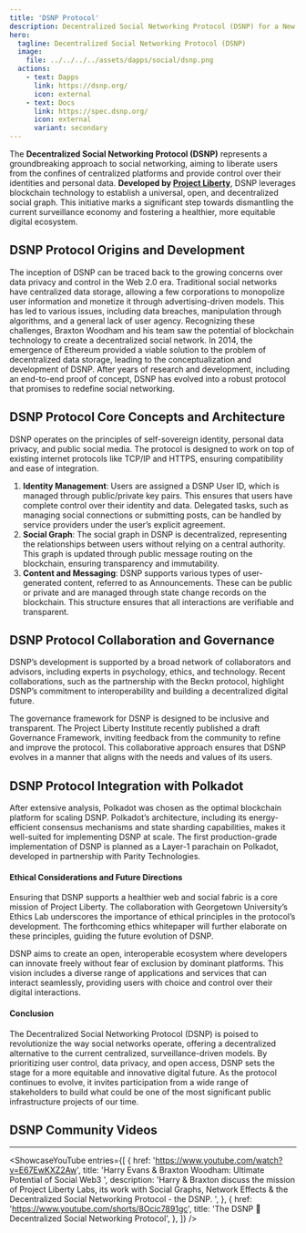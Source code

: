 ```yaml
---
title: 'DSNP Protocol'
description: Decentralized Social Networking Protocol (DSNP) for a New Era of Social Media
hero:
  tagline: Decentralized Social Networking Protocol (DSNP)
  image: 
    file: ../../../../assets/dapps/social/dsnp.png
  actions:
    - text: Dapps
      link: https://dsnp.org/
      icon: external
    - text: Docs
      link: https://spec.dsnp.org/
      icon: external
      variant: secondary
---
```



The **Decentralized Social Networking Protocol (DSNP)** represents a groundbreaking approach to social networking, aiming to liberate users from the confines of centralized platforms and provide control over their identities and personal data. **Developed by [Project Liberty](/club/orgs/project-liberty/)**, DSNP leverages blockchain technology to establish a universal, open, and decentralized social graph. This initiative marks a significant step towards dismantling the current surveillance economy and fostering a healthier, more equitable digital ecosystem.

## DSNP Protocol Origins and Development
The inception of DSNP can be traced back to the growing concerns over data privacy and control in the Web 2.0 era. Traditional social networks have centralized data storage, allowing a few corporations to monopolize user information and monetize it through advertising-driven models. This has led to various issues, including data breaches, manipulation through algorithms, and a general lack of user agency.
Recognizing these challenges, Braxton Woodham and his team saw the potential of blockchain technology to create a decentralized social network. In 2014, the emergence of Ethereum provided a viable solution to the problem of decentralized data storage, leading to the conceptualization and development of DSNP. After years of research and development, including an end-to-end proof of concept, DSNP has evolved into a robust protocol that promises to redefine social networking.

## DSNP Protocol Core Concepts and Architecture
DSNP operates on the principles of self-sovereign identity, personal data privacy, and public social media. The protocol is designed to work on top of existing internet protocols like TCP/IP and HTTPS, ensuring compatibility and ease of integration.

1. **Identity Management**: Users are assigned a DSNP User ID, which is managed through public/private key pairs. This ensures that users have complete control over their identity and data. Delegated tasks, such as managing social connections or submitting posts, can be handled by service providers under the user’s explicit agreement.
2. **Social Graph**: The social graph in DSNP is decentralized, representing the relationships between users without relying on a central authority. This graph is updated through public message routing on the blockchain, ensuring transparency and immutability.
3. **Content and Messaging**: DSNP supports various types of user-generated content, referred to as Announcements. These can be public or private and are managed through state change records on the blockchain. This structure ensures that all interactions are verifiable and transparent.

## DSNP Protocol Collaboration and Governance
DSNP’s development is supported by a broad network of collaborators and advisors, including experts in psychology, ethics, and technology. Recent collaborations, such as the partnership with the Beckn protocol, highlight DSNP’s commitment to interoperability and building a decentralized digital future.

The governance framework for DSNP is designed to be inclusive and transparent. The Project Liberty Institute recently published a draft Governance Framework, inviting feedback from the community to refine and improve the protocol. This collaborative approach ensures that DSNP evolves in a manner that aligns with the needs and values of its users.

## DSNP Protocol Integration with Polkadot
After extensive analysis, Polkadot was chosen as the optimal blockchain platform for scaling DSNP. Polkadot’s architecture, including its energy-efficient consensus mechanisms and state sharding capabilities, makes it well-suited for implementing DSNP at scale. The first production-grade implementation of DSNP is planned as a Layer-1 parachain on Polkadot, developed in partnership with Parity Technologies.

#### Ethical Considerations and Future Directions
Ensuring that DSNP supports a healthier web and social fabric is a core mission of Project Liberty. The collaboration with Georgetown University’s Ethics Lab underscores the importance of ethical principles in the protocol’s development. The forthcoming ethics whitepaper will further elaborate on these principles, guiding the future evolution of DSNP.

DSNP aims to create an open, interoperable ecosystem where developers can innovate freely without fear of exclusion by dominant platforms. This vision includes a diverse range of applications and services that can interact seamlessly, providing users with choice and control over their digital interactions.

#### Conclusion
The Decentralized Social Networking Protocol (DSNP) is poised to revolutionize the way social networks operate, offering a decentralized alternative to the current centralized, surveillance-driven models. By prioritizing user control, data privacy, and open access, DSNP sets the stage for a more equitable and innovative digital future. As the protocol continues to evolve, it invites participation from a wide range of stakeholders to build what could be one of the most significant public infrastructure projects of our time.


## DSNP Community Videos
------------
<ShowcaseYouTube
  entries={[
        {
        href: 'https://www.youtube.com/watch?v=E67EwKXZ2Aw',
      title: 'Harry Evans & Braxton Woodham: Ultimate Potential of Social Web3 ',
      description: 'Harry & Braxton discuss the mission of Project Liberty Labs, its work with Social Graphs, Network Effects & the Decentralized Social Networking Protocol - the DSNP. ',
    },
            {
        href: 'https://www.youtube.com/shorts/8Ocic7891gc',
      title: 'The DSNP 🤝 Decentralized Social Networking Protocol',
    },
  ]} />


